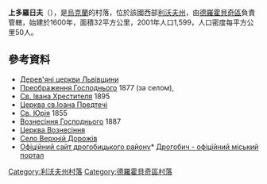 {{No footnotes|time=2019-02-02T04:14:22+00:00}}
{{Bare URLs}}
{{coord|49|28|39|N|23|31|31|E|scale:100000|display=title}}

'''上多羅日夫'''（{{lang-uk|Верхній Дорожів}}），是[[烏克蘭|烏克蘭]]的村落，位於該國西部[[利沃夫州|利沃夫州]]，由[[德羅霍貝奇區|德羅霍貝奇區]]負責管轄，始建於1600年，面積32平方公里，2001年人口1,599，人口密度每平方公里50人。

==參考資料==
* [http://decerkva.org.ua/ver_dorozhiv_vozn.html Дерев'яні церкви Львівщини] {{Wayback|url=http://decerkva.org.ua/ver_dorozhiv_vozn.html |date=20200719063221 }}
* [http://decerkva.org.ua/ver_dorozhiv_vozn.html Преображення Господнього] {{Wayback|url=http://decerkva.org.ua/ver_dorozhiv_vozn.html |date=20200719063221 }} 1877 (за селом),
* [http://decerkva.org.ua/ver_dorozhiv_vozn.html Св. Івана Хрестителя] {{Wayback|url=http://decerkva.org.ua/ver_dorozhiv_vozn.html |date=20200719063221 }} 1895
* [http://www.pslava.info/VerxnijDorozhivS_DorozhivSerednijS_CerkSvIoanaPredtechi,81935.html Церква св.Іоана Предтечі] {{Wayback|url=http://www.pslava.info/VerxnijDorozhivS_DorozhivSerednijS_CerkSvIoanaPredtechi,81935.html |date=20181005212247 }}
* [http://decerkva.org.ua/ver_dorozhiv_vozn.html Св. Юрія] {{Wayback|url=http://decerkva.org.ua/ver_dorozhiv_vozn.html |date=20200719063221 }} 1855
* [http://decerkva.org.ua/ver_dorozhiv_vozn.html Вознесіння Господнього] {{Wayback|url=http://decerkva.org.ua/ver_dorozhiv_vozn.html |date=20200719063221 }} 1887
* [http://www.pslava.info/VerxnijDorozhivS_CerkVoznesinnja,82020.html Церква Вознесіння] {{Wayback|url=http://www.pslava.info/VerxnijDorozhivS_CerkVoznesinnja,82020.html |date=20181005212314 }}
* [http://gska2.rada.gov.ua/pls/z7502/A005?rdat1=22.04.2006&rf7571=19439 Село Верхній Дорожів]{{dead link|date=2017年11月 |bot=InternetArchiveBot |fix-attempted=yes }}
* [https://web.archive.org/web/20100706210815/http://www.rajon.drohobych.com.ua/ Офіційний сайт дрогобицького району]* [http://www.drohobych.com Дрогобич - офіційний міський портал]{{Wayback|url=http://www.rajon.drohobych.com.ua/ |date=20100706210815 }}

{{DEFAULTSORT:Верхній Дорожів}}
[[Category:利沃夫州村落|Category:利沃夫州村落]]
[[Category:德羅霍貝奇區村落|Category:德羅霍貝奇區村落]]


{{Lviv-geo-stub}}